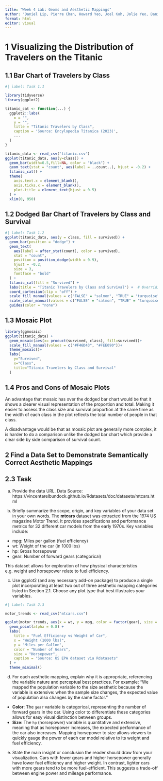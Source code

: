```yaml
---
title: "Week 4 Lab: Geoms and Aesthetic Mappings"
author: "Daniel Lip, Pierre Chan, Howard Yeo, Joel Koh, Jolie Yeo, Danish Dol, Sarah Loo"
format: html
editor: visual
---
```


# 1 Visualizing the Distribution of Travelers on the Titanic

## 1.1 Bar Chart of Travelers by Class

```r
#| label: Task 1.1

library(tidyverse)
library(ggplot2)

titanic_cat <- function(...) {
  ggplot2::labs(
    x = "",
    y = "",
    title = "Titanic Travelers by Class",
    caption = 'Source: Encylopedia Titanica (2023)',
    ...
  )
}

titanic_data <- read_csv("titanic.csv")
ggplot(titanic_data, aes(y=class)) +
  geom_bar(width=0.5,fill=NA, color = "black") +
  geom_text(stat = "count", aes(label = ..count..), hjust = -0.2) +
  titanic_cat() +
  theme(
    axis.text.x = element_blank(),       
    axis.ticks.x = element_blank(),      
    plot.title = element_text(hjust = 0.5)
  ) +
  xlim(0, 950) 

```


## 1.2 Dodged Bar Chart of Travelers by Class and Survival

```r
#| label: Task 1.2
ggplot(titanic_data, aes(y = class, fill = survived)) +
  geom_bar(position = "dodge") +
  geom_text(
    aes(label = after_stat(count), color = survived),
    stat = "count",
    position = position_dodge(width = 0.9),
    hjust = -0.2,
    size = 3,
    fontface = "bold"
  ) +
  titanic_cat(fill = "Survived") +
  labs(title = "Titanic Travelers by Class and Survival") +  # Overriding title here
  coord_cartesian(clip = "off") +
  scale_fill_manual(values = c("FALSE" = "salmon", "TRUE" = "turquoise")) +
  scale_color_manual(values = c("FALSE" = "salmon", "TRUE" = "turquoise")) +
  guides(color = "none")
```

## 1.3 Mosaic Plot

```r
library(ggmosaic)
ggplot(titanic_data) +
  geom_mosaic(aes(x= product(survived, class), fill=survived))+
  scale_fill_manual(values = c("#F46D43", "#FEE090"))+
  theme_mosaic()+
  labs(
    y="Survived",
    x="Class",
    title="Titanic Travelers by Class and Survival"
  )
```

## 1.4 Pros and Cons of Mosaic Plots

An advantage that mosaic has over the dodged bar chart would be that it shows a clearer visual representation of the proportion and total. Making it easier to assess the class size and survival proportion at the same time as the width of each class in the plot reflects the total number of people in that class.

A disadvantage would be that as mosaic plot are generally more complex, it is harder to do a comparison unlike the dodged bar chart which provide a clear side by side comparison of survival count.


## 2 Find a Data Set to Demonstrate Semantically Correct Aesthetic Mappings

## 2.3 Task

a.  Provide the data URL. Data Source: https://vincentarelbundock.github.io/Rdatasets/doc/datasets/mtcars.html

b.  Briefly summarize the scope, origin, and key variables of your data set in your own words. The **mtcars** dataset was extracted from the 1974 US magazine Motor Trend. It provides specifications and performance metrics for 32 different car models from the early 1970s. Key variables include:

-   mpg: Miles per gallon (fuel efficiency)
-   wt: Weight of the car (in 1000 lbs)
-   hp: Gross horsepower
-   gear: Number of forward gears (categorical)

This dataset allows for exploration of how physical characteristics e.g. weight and horsepower relate to fuel efficiency.

c.  Use ggplot2 (and any necessary add-on package) to produce a single plot incorporating at least two out of three aesthetic mapping categories listed in Section 2.1. Choose any plot type that best illustrates your variables.

```r
#| label: Task 2.3

motor_trends <- read_csv("mtcars.csv")

ggplot(motor_trends, aes(x = wt, y = mpg, color = factor(gear), size = hp)) +
  geom_point(alpha = 0.8) +
  labs(
    title = "Fuel Efficiency vs Weight of Car",
    x = "Weight (1000 lbs)",
    y = "Miles per Gallon",
    color = "Number of Gears",
    size = "Horsepower",
    caption = "Source: US EPA dataset via Rdatasets"
  ) +
  theme_minimal()

```

d.  For each aesthetic mapping, explain why it is appropriate, referencing the variable nature and perceptual best practices. For example: “We mapped the population variable to the size aesthetic because the variable is extensive: when the sample size changes, the expected value of population also changes by the same factor.”

-   **Color**: The `gear` variable is categorical, representing the number of forward gears in the car. Using color to differentiate these categories allows for easy visual distinction between groups.
-   **Size**: The `hp` (horsepower) variable is quantitative and extensive, meaning that as horsepower increases, the expected performance of the car also increases. Mapping horsepower to size allows viewers to quickly gauge the power of each car model relative to its weight and fuel efficiency.

e.  State the main insight or conclusion the reader should draw from your visualization. Cars with fewer gears and higher horsepower generally have lower fuel efficiency and higher weight. In contrast, lighter cars with more gears tend to be more fuel-efficient. This suggests a trade-off between engine power and mileage performance.

